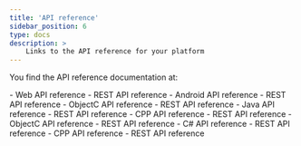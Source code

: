 ```yaml
---
title: 'API reference'
sidebar_position: 6
type: docs
description: >
    Links to the API reference for your platform
---
```



You find the API reference documentation <Vg k="SIG_SDK" /> at:

<PlatformWrapper platform="web">
-    <Link to="{{Global.SIGNALING_API_REF_WEB_ROOT}}/index.html">Web API reference</Link>
-    <Link to="{{Global.SIGNALING_API_REF_REST_ROOT}}/rtm_get_event">REST API reference</Link>
</PlatformWrapper>

<PlatformWrapper platform="android">
-    <Link to="{{Global.SIGNALING_API_REF_ANDROID_ROOT}}/index.html">Android API reference</Link>
-    <Link to="{{Global.SIGNALING_API_REF_REST_ROOT}}/rtm_get_event">REST API reference</Link>
</PlatformWrapper>

<PlatformWrapper platform="ios">
-    <Link to="{{Global.SIGNALING_API_REF_OC_ROOT}}/docs/headers/API-Overview.html">ObjectC API reference</Link>
-    <Link to="{{Global.SIGNALING_API_REF_REST_ROOT}}/rtm_get_event">REST API reference</Link>
</PlatformWrapper>

<PlatformWrapper platform="linux-java">
-    <Link to="{{Global.SIGNALING_API_REF_LINUX_JAVA_ROOT}}/index.html">Java API reference</Link>
-    <Link to="{{Global.SIGNALING_API_REF_REST_ROOT}}/rtm_get_event">REST API reference</Link>
</PlatformWrapper>
<PlatformWrapper platform="linux-cpp">
-    <Link to="{{Global.SIGNALING_API_REF_CPP_ROOT}}/index.html">CPP API reference</Link>
-    <Link to="{{Global.SIGNALING_API_REF_REST_ROOT}}/rtm_get_event">REST API reference</Link>
</PlatformWrapper>
<PlatformWrapper platform="macos">
-    <Link to="{{Global.SIGNALING_API_REF_OC_ROOT}}/docs/headers/API-Overview.html">ObjectC API reference</Link>
-    <Link to="{{Global.SIGNALING_API_REF_REST_ROOT}}/rtm_get_event">REST API reference</Link>
</PlatformWrapper>
<PlatformWrapper platform="unity">
-    <Link to="{{Global.SIGNALING_API_REF_UNITY_ROOT}}/index.html">C# API reference</Link>
-    <Link to="{{Global.SIGNALING_API_REF_REST_ROOT}}/rtm_get_event">REST API reference</Link>
</PlatformWrapper>
<PlatformWrapper platform="windows">
-    <Link to="{{Global.SIGNALING_API_REF_CPP_ROOT}}/index.html">CPP API reference</Link>
-    <Link to="{{Global.SIGNALING_API_REF_REST_ROOT}}/rtm_get_event">REST API reference</Link>
</PlatformWrapper>

